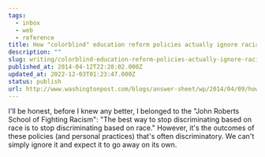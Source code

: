 ```yaml
---
tags:
  - inbox
  - web
  - reference
title: How "colorblind" education reform policies actually ignore racial inequality
description: ""
slug: writing/colorblind-education-reform-policies-actually-ignore-racial-inequality
published_at: 2014-04-12T22:28:02.000Z
updated_at: 2022-12-03T01:23:47.000Z
status: publish
url: http://www.washingtonpost.com/blogs/answer-sheet/wp/2014/04/09/how-colorblind-education-reform-policies-actually-ignore-racial-inequality/
---
```

I'll be honest, before I knew any better, I belonged to the "John Roberts School of Fighting Racism": "The best way to stop discriminating based on race is to stop discriminating based on race." However, it's the outcomes of these policies (and personal practices) that's often discriminatory. We can't simply ignore it and expect it to go away on its own.
